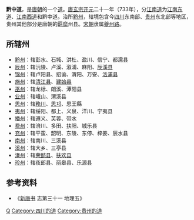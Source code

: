 {{for|中华民国贵州省的黔中道|黔中道 (中华民国)}}
'''黔中道'''，是[[唐朝|唐朝]]的一个[[道_(行政区划)|道]]。[[唐玄宗|唐玄宗]][[开元|开元]]二十一年（733年），分[[江南道|江南道]]为[[江南东道|江南东道]]、[[江南西道|江南西道]]和黔中道。治所[[黔州|黔州]]，辖境包含今[[四川|四川]]东南部、[[贵州|贵州]]东北部等地区，贵州其他部分是唐朝的[[羁縻|羁縻]]州县。[[宋朝|宋朝]]隶属[[夔州路|夔州路]]。
== 所辖州 ==
*[[黔州|黔州]]：辖彭水、石城、洪杜、盈川、信宁、都濡县
*[[辰州_(湖南)|辰州]]：辖沅陵、卢溪、溆浦、麻阳、[[辰溪县|辰溪县]]
*[[錦州_(唐朝)|锦州]]：辖卢阳县、招谕、渭阳、万安、[[洛浦县|洛浦县]]
*[[施州|施州]]：辖[[清江县|清江县]]、[[建始县|建始县]]
*[[巫州|巫州]]：辖龙标、朗溪、潭阳县
*[[业州|业州]]：辖峨山、渭溪县
*[[思州|思州]]：辖[[務川|務川]]、[[思邛|思邛]]、思王縣
*[[夷州|夷州]]：辖绥阳、都上、义泉、洋川、宁夷县
*[[播州|播州]]：辖遵义、芙蓉、带水
*[[费州|费州]]：辖涪川、多田、扶阳、城乐县
*[[充州_(武德)|充州]]：辖平蛮、韶明、东陵、东停、梓姜、辰水县
*[[南州_(黔中道)|南州]]：辖南川、三溪县
*[[溪州_(唐朝)|溪州]]：辖大乡、三亭县
*[[溱州_(唐朝)|溱州]]：辖[[荣懿县|荣懿县]]、[[扶欢县|扶欢县]]
*[[珍州|珍州]]：辖夜郎县、丽皋县、乐源县

== 参考资料 ==
*《[[新唐书|新唐书]] 志第三十一  地理五》

{{开元十五道}}
{{唐朝行政區劃|nocat}}

[[Category:唐朝的道|Q]]
[[Category:四川的道|Category:四川的道]]
[[Category:贵州的道|Category:贵州的道]]
